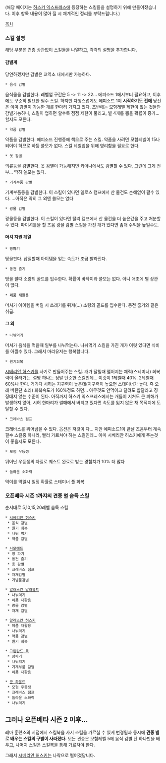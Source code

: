 (해당 페이지는 [[허스키 익스프레스]]에 등장하는 스킬들을 설명하기 위해 만들어졌습니다. 이후 항목 내용이 많아 질 시 체계적인 정리를 부탁드립니다.)

[[목차]]


=== 스킬 설명 ===
해당 부분은 견종 상관없이 스킬들을 나열하고, 각각의 설명을 추가합니다.

==== 감별계 ==== 
당연하겠지만 감별은 교역소 내에서만 가능하다.

 * 음식 감별
음식물을 감별한다. 레벨업 구간은 5 -> 11 -> 22...
에피소드 1에서부터 필요하고, 이후에도 꾸준히 필요한 필수 스킬.
하지만 다행스럽게도 에피소드 1이 '''시작하기도 전에''' 당신은 이미 감별이 가능한 개를 한마리 가지고 있다.
초반에는 모험레벨 제한이 없는 것들만 감별가능하나, 스킬이 업하면 할수록 점점 제한이 풀리고, 별 4개를 뽑을 확률이 증가...할지도 모른다.

 * 약품 감별
약품을 감별한다.
에피소드 진행중에 책으로 주는 스킬. 약품을 사려면 모험레벨이 15나 되어야 하므로 하등 쓸모가 없다.
스킬 레벨업을 위해 영리함을 필요로 한다.

 * 옷 감별
의류등을 감별한다.
옷 감별이 가능해지면 키아나에서도 감별할 수 있다. 그런데 그게 전부...
딱히 쓸모는 없다.

 * 기계부품 감별
기계부품등을 감별한다.
이 스킬이 있다면 델로스 캠프에서 산 물건도 손해없이 팔수 있다.
...아직은 딱히 그 외엔 쓸모는 없다

 * 광물 감별
광물등을 감별한다.
이 스킬이 있다면 탈리 캠프에서 산 물건을 더 높은값을 주고 처분할 수 있다.
파이셔틀을 할 즈음 광물 감별 스킬을 가진 개가 있다면 좀더 수익을 높일수도.

==== 머셔 지원 계열 ====

 * 땅파기
땅을판다. 삽질할때 아이템을 얻는 속도가 조금 빨라진다.

 * 동전 줍기
땅을 팔때 소량의 골드를 입수한다.
확률이 바닥이라 쓸모는 없다. 아니 애초에 별 상관이 없다.

 * 폐품 재활용
머셔가 아이템을 버릴 시 쓰레기를 뒤져(...) 소량의 골드를 입수한다.
동전 줍기와 같은 취급.

==== 그 외 ====

 * 나눠먹기
머셔가 음식을 먹을때 일부를 나눠먹는다.
나눠먹기 스킬을 가진 개가 여럿 있다면 식비를 아낄수 있다.
그래서 마리유저는 행복합니다.

 * 원기회복
[[시베리안 허스키]]를 사기로 만들어주는 스킬.
개가 달릴때 떨어지는 체력(스테미너) 회복력이 올라가는. 설명 하나는 정말 단순한 스킬인데... 이것이 1레벨때 40%. 2레벨때 60%나 한다.
거기다 시허는 지구력이 높은데(지구력이 높으면 스테미너가 높다. 즉 오래 버틴단 소리) 회복속도가 160%정도 하면... 아무것도 안먹이고 달려도 밥달라고 징징대지 않는 수준이 된다.
아직까지 허스키 익스프레스에서는 개들이 지쳐도 큰 피해가 발생하지 않아, 시허 한마리가 썰매에서 버티고 있다면 속도를 잃지 않은 채 목적지에 도달할 수 있다.

 * 크레바스 점프
크레바스를 뛰어넘을 수 있다.
옵션은 저것이 다... 지만 에피소드1이 끝날 즈음부터 계속 필수 스킬중 하나라, 빨리 가르쳐야 하는 스킬인데...
아마 시베리안 허스키에게 주는것이 좋을지도 모른다.

 * 모험 우등생
뛰어난 우등생의 자질로 퀘스트 완료로 받는 경험치가 10% 더 많다

 * 놀라운 소화력
먹이를 먹일시 일정 확률로 스테미너 풀 회복

=== 오픈베타 시즌 1까지의 견종 별 습득 스킬 ===
순서대로 5,10,15,20레벨 습득 스킬

 * [[시베리안 허스키]]
  * 음식 감별
  * 원기 회복
  * 나눠 먹기
  * 약품 감별

 * [[사모예드]]
  * 땅 파기
  * 동전 줍기
  * 옷 감별
  * 크레바스 점프
  * 자재감별
  * 기념품감별

 * [[알래스칸 말라뮤트]]
  * 나눠먹기
  * 폐품 재활용
  * 광물 감별
  * 자재 감별

 * [[알래스칸 허스키]]
  * 폐품 재활용
  * 나눠먹기
  * 약품 감별
  * 원기 회복

 * [[그린란드 독]]
  * 땅파기
  * 나눠먹기
  * 기계부품 감별
  * 폐품 재활용

 * [[쿤 하운드]]
  * 모험 우등생
  * 크레바스 점프
  * 놀라운 소화력
  * 나눠먹기

== 그러나 오픈베타 시즌 2 이후… ==

레마 훈련소의 서점에서 스킬북을 사서 스킬을 가르칠 수 있게 변경됨과 동시에 '''견종 별로 배우는 스킬의 구별이 사라졌다.''' 모든 견종은 모험레벨 5에 음식 감별 단 하나만을 배우고, 나머지 스킬은 스킬북을 통해 가르쳐야 한다.

그래서 [[시베리안 허스키]]는 나락으로 떨어졌답니다.
